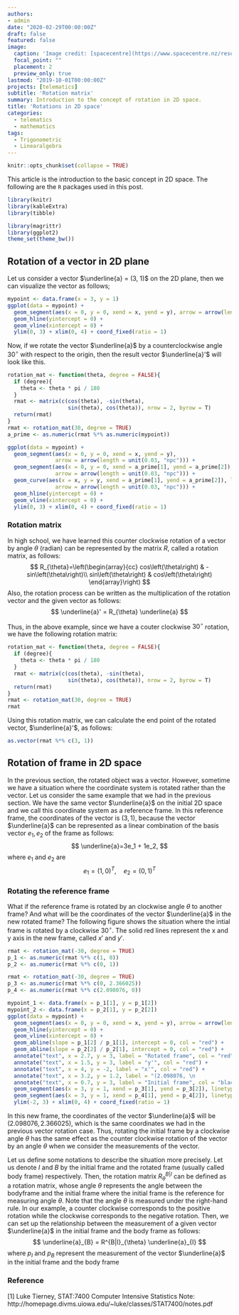 ```yaml
---
authors:
- admin
date: "2020-02-29T00:00:00Z"
draft: false
featured: false
image:
  caption: 'Image credit: [spacecentre](https://www.spacecentre.nz/resources/faq/solar-system/earth/img/earth-rotation.png)'
  focal_point: ""
  placement: 2
  preview_only: true
lastmod: "2019-10-01T00:00:00Z"
projects: [telematics]
subtitle: 'Rotation matrix'
summary: Introduction to the concept of rotation in 2D space.
title: 'Rotations in 2D space'
categories:
  - telematics
  - mathematics
tags:
  - Trigonometric
  - Linearalgebra
---
```


```r
knitr::opts_chunk$set(collapse = TRUE)
```

This article is the introduction to the basic concept in 2D space. The following are the `R` packages used in this post.

```r
library(knitr)
library(kableExtra)
library(tibble)

```

```r
library(magrittr)
library(ggplot2)
theme_set(theme_bw())
```

## Rotation of a vector in 2D plane

Let us consider a vector $\underline{a} = (3, 1)$ on the 2D plane, then we can visualize the vector as follows;

```r
mypoint <- data.frame(x = 3, y = 1)
ggplot(data = mypoint) +
  geom_segment(aes(x = 0, y = 0, xend = x, yend = y), arrow = arrow(length = unit(0.03, "npc"))) +
  geom_hline(yintercept = 0) +
  geom_vline(xintercept = 0) +
  ylim(0, 3) + xlim(0, 4) + coord_fixed(ratio = 1)
```

Now, if we rotate the vector $\underline{a}$ by a counterclockwise angle $30^\circ$ with respect to the origin, then the result vector $\underline{a}'$ will look like this.

```r
rotation_mat <- function(theta, degree = FALSE){
  if (degree){
    theta <- theta * pi / 180
  }
  rmat <- matrix(c(cos(theta), -sin(theta),
                   sin(theta), cos(theta)), nrow = 2, byrow = T)
  return(rmat)
}
rmat <- rotation_mat(30, degree = TRUE)
a_prime <- as.numeric(rmat %*% as.numeric(mypoint))

ggplot(data = mypoint) +
  geom_segment(aes(x = 0, y = 0, xend = x, yend = y),
               arrow = arrow(length = unit(0.03, "npc"))) +
  geom_segment(aes(x = 0, y = 0, xend = a_prime[1], yend = a_prime[2]), 
               arrow = arrow(length = unit(0.03, "npc"))) +
  geom_curve(aes(x = x, y = y, xend = a_prime[1], yend = a_prime[2]), linetype = 2, 
               arrow = arrow(length = unit(0.03, "npc"))) +
  geom_hline(yintercept = 0) +
  geom_vline(xintercept = 0) +
  ylim(0, 3) + xlim(0, 4) + coord_fixed(ratio = 1)
```


### Rotation matrix 

In high school, we have learned this counter clockwise rotation of a vector by angle $\theta$ (radian) can be represented by the matrix $R$, called a rotation matrix, as follows:
$$
R_{\theta}=\left(\begin{array}{cc}
cos\left(\theta\right) & -sin\left(\theta\right)\\
sin\left(\theta\right) & cos\left(\theta\right)
\end{array}\right)
$$
Also, the rotation process can be written as the multiplication of the rotation vector and the given vector as follows:
$$
\underline{a}' = R_{\theta} \underline{a}
$$

Thus, in the above example, since we have a couter clockwise $30 ^\circ$ rotation, we have the following rotation matrix:
```r
rotation_mat <- function(theta, degree = FALSE){
  if (degree){
    theta <- theta * pi / 180
  }
  rmat <- matrix(c(cos(theta), -sin(theta),
                   sin(theta), cos(theta)), nrow = 2, byrow = T)
  return(rmat)
}
rmat <- rotation_mat(30, degree = TRUE)
rmat

```

Using this rotation matrix, we can calculate the end point of the rotated vector, $\underline{a}'$, as follows:

```r
as.vector(rmat %*% c(3, 1))
```

## Rotation of frame in 2D space

In the previous section, the rotated object was a vector. However, sometime we have a situation where the coordinate system is rotated rather than the vector. Let us consider the same example that we had in the previous section. We have the same vector $\underline{a}$ on the initial 2D space and we call this coordinate system as a reference frame. In this reference frame, the coordinates of the vector is $(3, 1)$, because the vector $\underline{a}$ can be represented as a linear combination of the basis vector $e_1, e_2$ of the frame as follows:
$$
\underline{a}=3e_1 + 1e_2,
$$
where $e_1$ and $e_2$ are
$$
e_1 = (1, 0)^T, \quad e_2 = (0, 1)^T
$$

### Rotating the reference frame

What if the reference frame is rotated by an clockwise angle $\theta$ to another frame? And what will be the coordinates of the vector $\underline{a}$ in the new rotated frame? The following figure shows the situation where the intial frame is rotated by a clockwise $30 ^\circ$. The solid red lines represent the x and y axis in the new frame, called $x'$ and $y'$.

```r
rmat <- rotation_mat(-30, degree = TRUE)
p_1 <- as.numeric(rmat %*% c(1, 0))
p_2 <- as.numeric(rmat %*% c(0, 1))

rmat <- rotation_mat(-30, degree = TRUE)
p_3 <- as.numeric(rmat %*% c(0, 2.366025))
p_4 <- as.numeric(rmat %*% c(2.098076, 0))

mypoint_1 <- data.frame(x = p_1[1], y = p_1[2])
mypoint_2 <- data.frame(x = p_2[1], y = p_2[2])
ggplot(data = mypoint) +
  geom_segment(aes(x = 0, y = 0, xend = x, yend = y), arrow = arrow(length = unit(0.03, "npc"))) +
  geom_hline(yintercept = 0) +
  geom_vline(xintercept = 0) +
  geom_abline(slope = p_1[2] / p_1[1], intercept = 0, col = "red") +
  geom_abline(slope = p_2[2] / p_2[1], intercept = 0, col = "red") +
  annotate("text", x = 2.7, y = 3, label = "Rotated frame", col = "red") +
  annotate("text", x = 1.5, y = 3, label = "y'", col = "red") +
  annotate("text", x = 4, y = -2, label = "x'", col = "red") +
  annotate("text", x = 3.2, y = 1.2, label = "(2.098076, \n                2.366025)", col = "red") +
  annotate("text", x = 0.7, y = 3, label = "Initial frame", col = "black") +
  geom_segment(aes(x = 3, y = 1, xend = p_3[1], yend = p_3[2]), linetype = "dashed", col = "red") +
  geom_segment(aes(x = 3, y = 1, xend = p_4[1], yend = p_4[2]), linetype = "dashed", col = "red") +
  ylim(-2, 3) + xlim(0, 4) + coord_fixed(ratio = 1)
```
In this new frame, the coordinates of the vector $\underline{a}$ will be $(2.098076, 2.366025)$, which is the same coordinates we had in the previous vector rotation case. Thus, rotating the initial frame by a clockwise angle $\theta$ has the same effect as the counter clockwise rotation of the vector by an angle $\theta$ when we consider the measurements of the vector. 

Let us define some notations to describe the situation more precisely. Let us denote $I$ and $B$ by the initial frame and the rotated frame (usually called body frame) respectively. Then, the rotation matrix $R^{B|I}_{\theta}$ can be defined as a rotation matrix, whose angle $\theta$ represents the angle between the bodyframe and the initial frame where the initial frame is the reference for measuring angle $\theta$. Note that the angle $\theta$ is measured under the right-hand rule. In our example, a counter clockwise corresponds to the positive rotation while the clockwise corresponds to the negative rotation. Then, we can set up the relationship between the measurement of a given vector $\underline{a}$ in the initial frame and the body frame as follows:
$$
\underline{a}_{B} = R^{B|I}_{\theta} \underline{a}_{I}
$$
where $p_I$ and $p_B$ represent the measurement of the vector $\underline{a}$ in the initial frame and the body frame

  

### Reference

[1] Luke Tierney, STAT:7400 Computer Intensive Statistics Note:
http://homepage.divms.uiowa.edu/~luke/classes/STAT7400/notes.pdf
  
